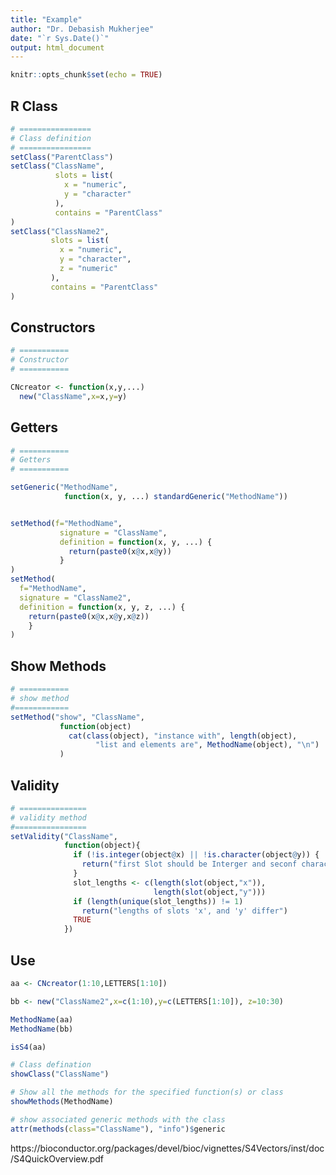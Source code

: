 ```yaml
---
title: "Example"
author: "Dr. Debasish Mukherjee"
date: "`r Sys.Date()`"
output: html_document
---
```


```r
knitr::opts_chunk$set(echo = TRUE)
```

## R Class


```r
# ================
# Class definition
# ================
setClass("ParentClass")
setClass("ClassName",
          slots = list(
            x = "numeric",
            y = "character"
          ),
          contains = "ParentClass"
)
setClass("ClassName2",
         slots = list(
           x = "numeric",
           y = "character",
           z = "numeric"
         ),
         contains = "ParentClass"
)
```

## Constructors


```r
# ===========
# Constructor
# ===========

CNcreator <- function(x,y,...)
  new("ClassName",x=x,y=y)
```

## Getters

```r
# ===========
# Getters
# ===========

setGeneric("MethodName",
            function(x, y, ...) standardGeneric("MethodName"))


setMethod(f="MethodName",
           signature = "ClassName",
           definition = function(x, y, ...) {
             return(paste0(x@x,x@y))
           }
)
setMethod(
  f="MethodName",
  signature = "ClassName2",
  definition = function(x, y, z, ...) {
    return(paste0(x@x,x@y,x@z))
    }
)
```

## Show Methods

```r
# ===========
# show method
#============
setMethod("show", "ClassName",
           function(object)
             cat(class(object), "instance with", length(object),
                   "list and elements are", MethodName(object), "\n")
           )

```

## Validity

```r
# ===============
# validity method
#================
setValidity("ClassName",
            function(object){
              if (!is.integer(object@x) || !is.character(object@y)) {
                return("first Slot should be Interger and seconf character\n")
              }
              slot_lengths <- c(length(slot(object,"x")),
                                length(slot(object,"y")))
              if (length(unique(slot_lengths)) != 1)
                return("lengths of slots 'x', and 'y' differ")
              TRUE
            })

```

## Use

```r
aa <- CNcreator(1:10,LETTERS[1:10])

bb <- new("ClassName2",x=c(1:10),y=c(LETTERS[1:10]), z=10:30)

MethodName(aa)
MethodName(bb)

isS4(aa)

# Class defination
showClass("ClassName")

# Show all the methods for the specified function(s) or class
showMethods(MethodName)

# show associated generic methods with the class
attr(methods(class="ClassName"), "info")$generic
```


https://bioconductor.org/packages/devel/bioc/vignettes/S4Vectors/inst/doc/S4QuickOverview.pdf

